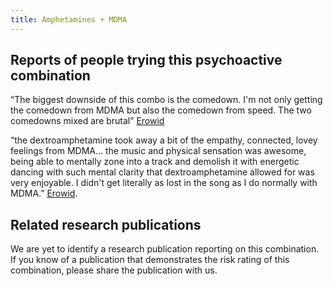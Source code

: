 ---
title: Amphetamines + MDMA
---
## Reports of people trying this psychoactive combination

“The biggest downside of this combo is the comedown. I'm not only getting the comedown from MDMA but also the comedown from speed. The two comedowns mixed are brutal” [Erowid](https://erowid.org/experiences/exp.php?ID=100413)

“the dextroamphetamine took away a bit of the empathy, connected, lovey feelings from MDMA… the music and physical sensation was awesome, being able to mentally zone into a track and demolish it with energetic dancing with such mental clarity that dextroamphetamine allowed for was very enjoyable. I didn't get literally as lost in the song as I do normally with MDMA.” [Erowid](https://erowid.org/experiences/exp.php?ID=116427).

## Related research publications

We are yet to identify a research publication reporting on this combination. If you know of a publication that demonstrates the risk rating of this combination, please share the publication with us.

